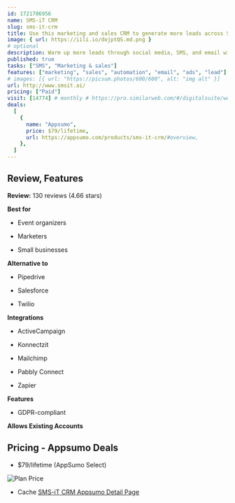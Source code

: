 ```yaml
---
id: 1721706956
name: SMS-iT CRM
slug: sms-it-crm
title: Use this marketing and sales CRM to generate more leads across SMS, email, and social media
image: { url: https://iili.io/dojptQS.md.png }
# optional
description: Warm up more leads through social media, SMS, and email with this comprehensive CRM. Close way more deals with features like the Smart Dialer, unified inbox, appointment booking, and sales pipeline management
published: true
tasks: ["SMS", "Marketing & sales"]
features: ["marketing", "sales", "automation", "email", "ads", "lead"]
# images: [{ url: "https://picsum.photos/600/600", alt: "img alt" }]
url: http://www.smsit.ai/
pricing: ["Paid"]
visit: [14774] # monthly # https://pro.similarweb.com/#/digitalsuite/websiteanalysis/home
deals:
  [
    {
      name: "Appsumo",
      price: $79/lifetime,
      url: https://appsumo.com/products/sms-it-crm/#overview,
    },
  ]
---
```


## Review, Features

**Review:** 130 reviews (4.66 stars)

**Best for**

- Event organizers

- Marketers

- Small businesses

**Alternative to**

- Pipedrive

- Salesforce

- Twilio

**Integrations**

- ActiveCampaign

- Konnectzit

- Mailchimp

- Pabbly Connect

- Zapier

**Features**

- GDPR-compliant

**Allows Existing Accounts**

## Pricing - Appsumo Deals

- $79/lifetime (AppSumo Select)

<Img src="https://iili.io/doSHQ1f.png" alt="Plan Price" />

- Cache [SMS-iT CRM Appsumo Detail Page](https://iili.io/doSJlIt.png)
